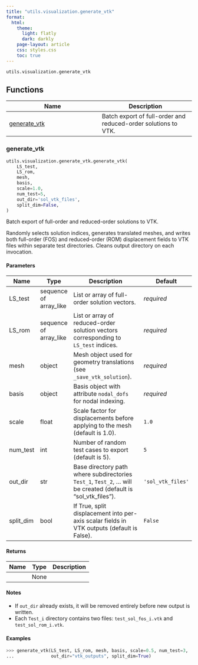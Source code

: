 ```yaml
---
title: "utils.visualization.generate_vtk"
format:
  html:
    theme:
      light: flatly
      dark: darkly
    page-layout: article
    css: styles.css
    toc: true
---
```


`utils.visualization.generate_vtk`



## Functions

| Name | Description |
| --- | --- |
| [generate_vtk](#skrom.utils.visualization.generate_vtk.generate_vtk) | Batch export of full-order and reduced-order solutions to VTK. |

### generate_vtk { #skrom.utils.visualization.generate_vtk.generate_vtk }

```python
utils.visualization.generate_vtk.generate_vtk(
    LS_test,
    LS_rom,
    mesh,
    basis,
    scale=1.0,
    num_test=5,
    out_dir='sol_vtk_files',
    split_dim=False,
)
```

Batch export of full-order and reduced-order solutions to VTK.

Randomly selects solution indices, generates translated meshes, and
writes both full-order (FOS) and reduced-order (ROM) displacement fields
to VTK files within separate test directories. Cleans output directory on
each invocation.

#### Parameters {.doc-section .doc-section-parameters}

| Name      | Type                   | Description                                                                                                  | Default           |
|-----------|------------------------|--------------------------------------------------------------------------------------------------------------|-------------------|
| LS_test   | sequence of array_like | List or array of full-order solution vectors.                                                                | _required_        |
| LS_rom    | sequence of array_like | List or array of reduced-order solution vectors corresponding to `LS_test` indices.                          | _required_        |
| mesh      | object                 | Mesh object used for geometry translations (see `_save_vtk_solution`).                                       | _required_        |
| basis     | object                 | Basis object with attribute `nodal_dofs` for nodal indexing.                                                 | _required_        |
| scale     | float                  | Scale factor for displacements before applying to the mesh (default is 1.0).                                 | `1.0`             |
| num_test  | int                    | Number of random test cases to export (default is 5).                                                        | `5`               |
| out_dir   | str                    | Base directory path where subdirectories `Test_1`, `Test_2`, … will be created (default is "sol_vtk_files"). | `'sol_vtk_files'` |
| split_dim | bool                   | If True, split displacement into per-axis scalar fields in VTK outputs (default is False).                   | `False`           |

#### Returns {.doc-section .doc-section-returns}

| Name   | Type   | Description   |
|--------|--------|---------------|
|        | None   |               |

#### Notes {.doc-section .doc-section-notes}

- If `out_dir` already exists, it will be removed entirely before new output
  is written.
- Each `Test_i` directory contains two files:
  `test_sol_fos_i.vtk` and `test_sol_rom_i.vtk`.

#### Examples {.doc-section .doc-section-examples}

```python
>>> generate_vtk(LS_test, LS_rom, mesh, basis, scale=0.5, num_test=3,
...              out_dir="vtk_outputs", split_dim=True)
```